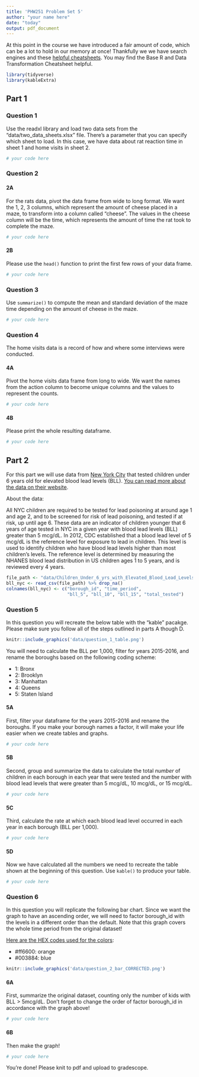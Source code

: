 ```yaml
---
title: 'PHW251 Problem Set 5'
author: "your name here"
date: "today"
output: pdf_document
---
```


At this point in the course we have introduced a fair amount of code, which can be a lot to hold in our memory at once! Thankfully we we have search engines and these [helpful cheatsheets](https://rstudio.com/resources/cheatsheets/). You may find the Base R and Data Transformation Cheatsheet helpful.

```r
library(tidyverse)
library(kableExtra)
```

\newpage


## Part 1

### Question 1

Use the readxl library and load two data sets from the "data/two_data_sheets.xlsx" file. There's a parameter that you can specify which sheet to load. In this case, we have data about rat reaction time in sheet 1 and home visits in sheet 2.

```r
# your code here
```

\newpage

### Question 2

#### 2A

For the rats data, pivot the data frame from wide to long format. We want the 1, 2, 3 columns, which represent the amount of cheese placed in a maze, to transform into a column called "cheese". The values in the cheese column will be the time, which represents the amount of time the rat took to complete the maze. 

```r
# your code here
```

#### 2B

Please use the `head()` function to print the first few rows of your data frame.

```r
# your code here
```

\newpage 

### Question 3

Use `summarize()` to compute the mean and standard deviation of the maze time depending on the amount of cheese in the maze.

```r
# your code here
```

\newpage

### Question 4

The home visits data is a record of how and where some interviews were conducted. 

#### 4A 

Pivot the home visits data frame from long to wide. We want the names from the action column to become unique columns and the values to represent the counts. 

```r
# your code here
```

#### 4B

Please print the whole resulting dataframe.

```r
# your code here
```


\newpage

## Part 2

For this part we will use data from [New York City](https://data.cityofnewyork.us/Health/Children-Under-6-yrs-with-Elevated-Blood-Lead-Leve/tnry-kwh5) that tested children under 6 years old for elevated blood lead levels (BLL). [You can read more about the data on their website](https://data.cityofnewyork.us/Health/Children-Under-6-yrs-with-Elevated-Blood-Lead-Leve/tnry-kwh5).

About the data:

All NYC children are required to be tested for lead poisoning at around age 1 and age 2, and to be screened for risk of lead poisoning, and tested if at risk, up until age 6. These data are an indicator of children younger that 6 years of age tested in NYC in a given year with blood lead levels (BLL) greater than 5 mcg/dL. In 2012, CDC established that a blood lead level of 5 mcg/dL is the reference level for exposure to lead in children. This level is used to identify children who have blood lead levels higher than most children's levels. The reference level is determined by measuring the NHANES blood lead distribution in US children ages 1 to 5 years, and is reviewed every 4 years.

```r

file_path <- "data/Children_Under_6_yrs_with_Elevated_Blood_Lead_Levels__BLL_.csv"
bll_nyc <- read_csv(file_path) %>% drop_na()
colnames(bll_nyc) <- c("borough_id", "time_period", 
                       "bll_5", "bll_10", "bll_15", "total_tested")

```

### Question 5

In this question you will recreate the below table with the "kable" pacakge. Please make sure you follow all of the steps outlined in parts A though D. 

```r
knitr::include_graphics('data/question_1_table.png')
```

You will need to calculate the BLL per 1,000, filter for years 2015-2016, and rename the boroughs based on the following coding scheme:

* 1: Bronx
* 2: Brooklyn
* 3: Manhattan
* 4: Queens
* 5: Staten Island

#### 5A

First, filter your dataframe for the years 2015-2016 and rename the boroughs. If you make your borough names a factor, it will make your life easier when we create tables and graphs.

```r
# your code here
```

#### 5B

Second, group and summarize the data to calculate the total *number* of children in each borough in each year that were tested and the number with blood lead levels that were greater than 5 mcg/dL, 10 mcg/dL, or 15 mcg/dL.

```r
# your code here
```

#### 5C

Third, calculate the rate at which each blood lead level occurred in each year in each borough (BLL per 1,000).

```r
# your code here
```


#### 5D

Now we have calculated all the numbers we need to recreate the table shown at the beginning of this question. Use `kable()` to produce your table.
```r
# your code here
```


\newpage

### Question 6

In this question you will replicate the following bar chart. Since we want the graph to have an ascending order, we will need to factor borough_id with the levels in a different order than the default. Note that this graph covers the whole time period from the original dataset!

[Here are the HEX codes used for the colors](https://colorswall.com/palette/454/):

* #ff6600: orange
* #003884: blue

```r
knitr::include_graphics('data/question_2_bar_CORRECTED.png')
```

#### 6A

First, summarize the original dataset, counting only the number of kids with BLL > 5mcg/dL. Don't forget to change the order of factor borough_id in accordance with the graph above!
```r
# your code here
```


#### 6B

Then make the graph!
```r
# your code here
```


You're done! Please knit to pdf and upload to gradescope. 

